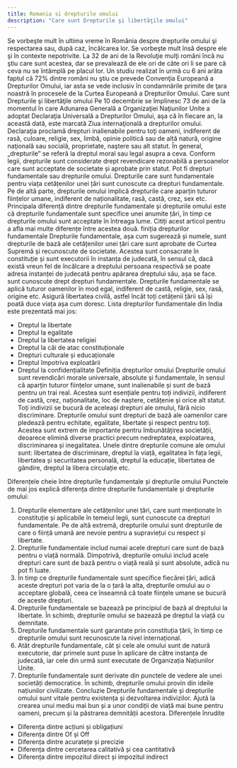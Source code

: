```yaml
---
title: Romania si drepturile omului
description: "Care sunt Drepturile şi libertăţile omului"
---
```


Se vorbeşte mult în ultima vreme în România despre drepturile omului şi respectarea sau, după caz, încălcarea lor. Se vorbeşte mult însă despre ele şi în contexte nepotrivite. La 32 de ani de la Revoluţie mulţi români încă nu ştiu care sunt acestea, dar se prevalează de ele ori de câte ori li se pare că ceva nu se întâmplă pe placul lor. Un studiu realizat în urmă cu 6 ani arăta faptul că 72% dintre români nu ştiu ce prevede Convenţia Europeană a Drepturilor Omului, iar asta se vede inclusiv în condamnările primite de ţara noastră în procesele de la Curtea Europeană a Drepturilor Omului.
Care sunt Drepturile şi libertăţile omului
Pe 10 decembrie se împlinesc 73 de ani de la momentul în care Adunarea Generală a Organizaţiei Naţiunilor Unite a adoptat Declaraţia Universală a Drepturilor Omului, aşa că în fiecare an, la această dată, este marcată Ziua internaţională a drepturilor omului. Declaraţia proclamă drepturi inalienabile pentru toţi oameni, indiferent de rasă, culoare, religie, sex, limbă, opinie politică sau de altă natură, origine naţională sau socială, proprietate, naştere sau alt statut.
În general, „drepturile” se referă la dreptul moral sau legal asupra a ceva. Conform legii, drepturile sunt considerate drept revendicare rezonabilă a persoanelor care sunt acceptate de societate și aprobate prin statut. Pot fi drepturi fundamentale sau drepturile omului. Drepturile care sunt fundamentale pentru viața cetățenilor unei țări sunt cunoscute ca drepturi fundamentale.
Pe de altă parte, drepturile omului implică drepturile care aparțin tuturor ființelor umane, indiferent de naționalitate, rasă, castă, crez, sex etc.
Principala diferență dintre drepturile fundamentale și drepturile omului este că drepturile fundamentale sunt specifice unei anumite țări, în timp ce drepturile omului sunt acceptate în întreaga lume. Citiți acest articol pentru a afla mai multe diferențe între acestea două.
finiția drepturilor fundamentale
Drepturile fundamentale, așa cum sugerează și numele, sunt drepturile de bază ale cetățenilor unei țări care sunt aprobate de Curtea Supremă și recunoscute de societate. Acestea sunt consacrate în constituție și sunt executorii în instanța de judecată, în sensul că, dacă există vreun fel de încălcare a dreptului persoana respectivă se poate adresa instanței de judecată pentru apărarea dreptului său, așa se face. sunt cunoscute drept drepturi fundamentale.
Drepturile fundamentale se aplică tuturor oamenilor în mod egal, indiferent de castă, religie, sex, rasă, origine etc. Asigură libertatea civilă, astfel încât toți cetățenii țării să își poată duce viața așa cum doresc.
Lista drepturilor fundamentale din India este prezentată mai jos:
- Dreptul la libertate
- Dreptul la egalitate
- Dreptul la libertatea religiei
- Dreptul la căi de atac constituționale
- Drepturi culturale și educaționale
- Dreptul împotriva exploatării
- Dreptul la confidențialitate
Definiția drepturilor omului
Drepturile omului sunt revendicări morale universale, absolute și fundamentale, în sensul că aparțin tuturor ființelor umane, sunt inalienabile și sunt de bază pentru un trai real.
Acestea sunt esențiale pentru toți indivizii, indiferent de castă, crez, naționalitate, loc de naștere, cetățenie și orice alt statut. Toți indivizii se bucură de aceleași drepturi ale omului, fără nicio discriminare.
Drepturile omului sunt drepturi de bază ale oamenilor care pledează pentru echitate, egalitate, libertate și respect pentru toți. Acestea sunt extrem de importante pentru îmbunătățirea societății, deoarece elimină diverse practici precum nedreptatea, exploatarea, discriminarea și inegalitatea.
Unele dintre drepturile comune ale omului sunt: libertatea de discriminare, dreptul la viață, egalitatea în fața legii, libertatea și securitatea personală, dreptul la educație, libertatea de gândire, dreptul la libera circulație etc.

Diferențele cheie între drepturile fundamentale și drepturile omului
Punctele de mai jos explică diferența dintre drepturile fundamentale și drepturile omului:
1.	Drepturile elementare ale cetățenilor unei țări, care sunt menționate în constituție și aplicabile în temeiul legii, sunt cunoscute ca drepturi fundamentale. Pe de altă extremă, drepturile omului sunt drepturile de care o ființă umană are nevoie pentru a supraviețui cu respect și libertate.
2.	Drepturile fundamentale includ numai acele drepturi care sunt de bază pentru o viață normală. Dimpotrivă, drepturile omului includ acele drepturi care sunt de bază pentru o viață reală și sunt absolute, adică nu pot fi luate.
3.	În timp ce drepturile fundamentale sunt specifice fiecărei țări, adică aceste drepturi pot varia de la o țară la alta, drepturile omului au o acceptare globală, ceea ce înseamnă că toate ființele umane se bucură de aceste drepturi.
4.	Drepturile fundamentale se bazează pe principiul de bază al dreptului la libertate. În schimb, drepturile omului se bazează pe dreptul la viață cu demnitate.
5.	Drepturile fundamentale sunt garantate prin constituția țării, în timp ce drepturile omului sunt recunoscute la nivel internațional.
6.	Atât drepturile fundamentale, cât și cele ale omului sunt de natură executorie, dar primele sunt puse în aplicare de către instanța de judecată, iar cele din urmă sunt executate de Organizația Națiunilor Unite.
7.	Drepturile fundamentale sunt derivate din punctele de vedere ale unei societăți democratice. În schimb, drepturile omului provin din ideile națiunilor civilizate.
Concluzie
Drepturile fundamentale și drepturile omului sunt vitale pentru existența și dezvoltarea indivizilor. Ajută la crearea unui mediu mai bun și a unor condiții de viață mai bune pentru oameni, precum și la păstrarea demnității acestora.
Diferențele înrudite
- Diferența dintre acțiuni și obligațiuni
- Diferența dintre Of și Off
- Diferența dintre acuratețe și precizie
- Diferența dintre cercetarea calitativă și cea cantitativă
- Diferența dintre impozitul direct și impozitul indirect
